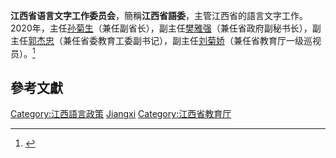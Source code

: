 {{Infobox PRCG
|机构名称 = 江西省语言文字工作委员会
|标志1    = Red star.svg
|标志1说明 =
|职位1    = 主任
|人员1    = [[孙菊生|孙菊生]] (2020)
|职位2    = 副主任
|人员2    =
|人数2    = 
|成立时间 =
|业务上级 = [[國家語委|國家語委]]
|组织上级 = [[江西省教育廳|江西省教育廳]]
|机构类型 = 
|中共上级 = 
|中共本级 = 
|行政级别 = 
|前身     =
|地址1    =
|邮编1    =
|官网     =
|电话1    =
|电话2    =
|传真1    =
|image1   =
|caption1 = 
}}
'''江西省语言文字工作委员会'''，簡稱'''江西省語委'''，主管江西省的語言文字工作。2020年，主任[[孙菊生|孙菊生]]（兼任副省长），副主任[[樊雅强|樊雅强]]（兼任省政府副秘书长），副主任[[郭杰忠|郭杰忠]]（兼任省委教育工委副书记），副主任[[刘菊娇|刘菊娇]]（兼任省教育厅一级巡视员）。<ref>{{cite news|title=江西省语委组织收听收看全国语言文字会议|newspaper=江西省语委|date=2020-10-16|last=|first=|url=http://jyt.jiangxi.gov.cn/art/2020/10/16/art_30332_2865532.html|archiveurl=https://web.archive.org/web/20210131165420/http://jyt.jiangxi.gov.cn/art/2020/10/16/art_30332_2865532.html|archivedate=2021-01-31|accessdate=2021-01-31|dead-url=no}}</ref>

== 參考文獻 ==
{{reflist}}

[[Category:江西語言政策|Category:江西語言政策]]
[[Category:省级语言文字工作委员会|Jiangxi]]
[[Category:江西省教育厅|Category:江西省教育厅]]
